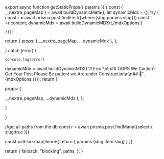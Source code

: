 

export async function getStaticProps({ params }) {
  const { __nextra_pageMap } = await buildDynamicMeta();
  let dynamicMdx = {};
  try {
   const r = await prisma.post.findFirst({where:{slug:params.slug}})
    const t =r.content;
    dynamicMdx = await buildDynamicMDX(t,{mdxOptions:{

    }});
return {
props: {
   __nextra_pageMap,
      ...dynamicMdx
},
};

  } catch (error) {

    console.log(error)

dynamicMdx = await buildDynamicMDX("# Error\n\n## OOPS We Couldn't Get Your Post Please Be patient we Are under Construction\n\n## 🚧",{mdxOptions:{}});
return {

props: {

   __nextra_pageMap,
      ...dynamicMdx
},
};
   
  }

}

  //get all paths from the db
  const r = await prisma.post.findMany({select:{
    slug:true
  }})
 
  const paths=r.map(item=>{
    return {
      params:{slug:item.slug}
    }
  })
  
return {
fallback: "blocking",
paths,
};
}

<RemoteContent/>